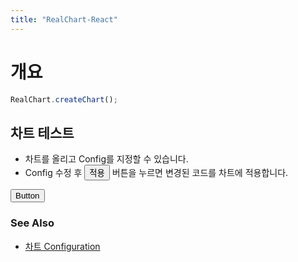 ```yaml
---
title: "RealChart-React"
---
```


# 개요

```js filename="demo.js" copy
RealChart.createChart();
```

## 차트 테스트


- 차트를 올리고 Config를 지정할 수 있습니다.
- Config 수정 후 <Button compact variant="outline">적용</Button> 버튼을 누르면 변경된 코드를 차트에 적용합니다.

<RealChartReact config={config} showEditor={true} autoUpdate={false} />
<Button>Button</Button>

### See Also

- [차트 Configuration](/config)

